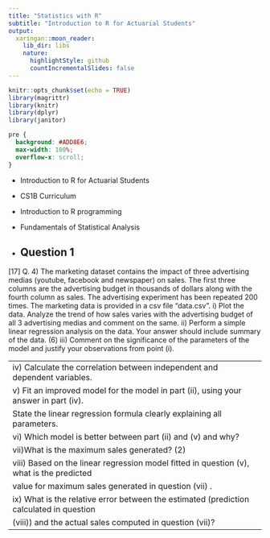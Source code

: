 ```yaml
---
title: "Statistics with R"
subtitle: "Introduction to R for Actuarial Students"
output:
  xaringan::moon_reader:
    lib_dir: libs
    nature:
      highlightStyle: github
      countIncrementalSlides: false
---
```


```r
knitr::opts_chunk$set(echo = TRUE)
library(magrittr)
library(knitr)
library(dplyr)
library(janitor)


```

```css
pre {
  background: #ADD8E6;
  max-width: 100%;
  overflow-x: scroll;
}
```

* Introduction to R for Actuarial Students

* CS1B Curriculum

* Introduction to R programming
* Fundamentals of Statistical Analysis

* Question 1
---

[17]
Q. 4) The marketing dataset contains the impact of three advertising medias 
(youtube, facebook and newspaper) on sales. The first three columns are the 
advertising budget in thousands of dollars along with the fourth column as sales. The 
advertising experiment has been repeated 200 times.
The marketing data is provided in a csv file “data.csv”. 
i) Plot the data. Analyze the trend of how sales varies with the advertising budget of all 
3 advertising medias and comment on the same.
ii) Perform a simple linear regression analysis on the data. Your answer should include 
summary of the data. (6)
iii) Comment on the significance of the parameters of the model and justify your 
observations from point (i).

---
iv) Calculate the correlation between independent and dependent variables.
v) Fit an improved model for the model in part (ii), using your answer in part (iv). 
State the linear regression formula clearly explaining all parameters.
vi) Which model is better between part (ii) and (v) and why?
vii)What is the maximum sales generated? (2)
viii) Based on the linear regression model fitted in question (v), what is the predicted 
value for maximum sales generated in question (vii) .
ix) What is the relative error between the estimated (prediction calculated in question 
(viii)) and the actual sales computed in question (vii)?
---
